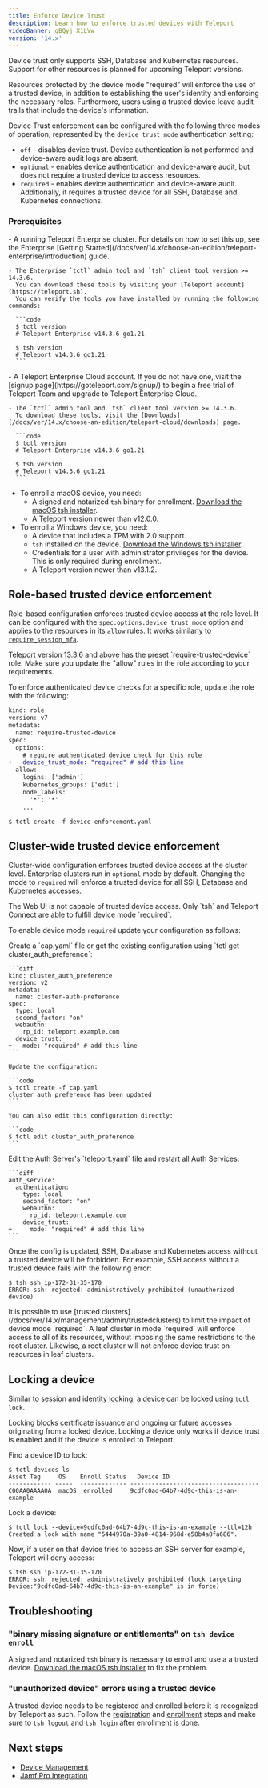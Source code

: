 ```yaml
---
title: Enforce Device Trust 
description: Learn how to enforce trusted devices with Teleport
videoBanner: gBQyj_X1LVw
version: '14.x'
---
```


<Warning>
  Device trust only supports SSH, Database and Kubernetes resources. Support for
  other resources is planned for upcoming Teleport versions.
</Warning>

Resources protected by the device mode "required" will enforce the use of a
trusted device, in addition to establishing the user's identity and enforcing
the necessary roles. Furthermore, users using a trusted device leave audit
trails that include the device's information.

Device Trust enforcement can be configured with the following three modes of operation, represented
by the `device_trust_mode` authentication setting:

- `off` - disables device trust. Device authentication is not performed and
  device-aware audit logs are absent.
- `optional` - enables device authentication and device-aware audit, but does
  not require a trusted device to access resources.
- `required` - enables device authentication and device-aware audit.
  Additionally, it requires a trusted device for all SSH, Database and
  Kubernetes connections.

### Prerequisites

<Tabs>
  <Tab title="Self-Hosted Enterprise">
    - A running Teleport Enterprise cluster. For details on how to set this up, see the Enterprise [Getting
      Started](/docs/ver/14.x/choose-an-edition/teleport-enterprise/introduction) guide.

    - The Enterprise `tctl` admin tool and `tsh` client tool version >= 14.3.6.
      You can download these tools by visiting your [Teleport account](https://teleport.sh).
      You can verify the tools you have installed by running the following commands:

      ```code
      $ tctl version
      # Teleport Enterprise v14.3.6 go1.21

      $ tsh version
      # Teleport v14.3.6 go1.21
      ```
  </Tab>

  <Tab title="Teleport Enterprise Cloud">
    - A Teleport Enterprise Cloud account. If you do not have one, visit the [signup
      page](https://goteleport.com/signup/) to begin a free trial of Teleport Team
      and upgrade to Teleport Enterprise Cloud.

    - The `tctl` admin tool and `tsh` client tool version >= 14.3.6.
      To download these tools, visit the [Downloads](/docs/ver/14.x/choose-an-edition/teleport-cloud/downloads) page.

      ```code
      $ tctl version
      # Teleport Enterprise v14.3.6 go1.21

      $ tsh version
      # Teleport v14.3.6 go1.21
      ```
  </Tab>
</Tabs>

- To enroll a macOS device, you need:
  - A signed and notarized `tsh` binary for enrollment.
    [Download the macOS tsh installer](/docs/ver/14.x/installation#macos).
  - A Teleport version newer than v12.0.0.
- To enroll a Windows device, you need:
  - A device that includes a TPM with 2.0 support.
  - `tsh` installed on the device. [Download the Windows tsh installer](/docs/ver/14.x/installation#windows-tsh-client-only).
  - Credentials for a user with administrator privileges for the device. This is only required during enrollment.
  - A Teleport version newer than v13.1.2.

## Role-based trusted device enforcement

Role-based configuration enforces trusted device access at the role level. It
can be configured with the `spec.options.device_trust_mode` option and
applies to the resources in its `allow` rules. It
works similarly to [`require_session_mfa`](/docs/ver/14.x/access-controls/guides/per-session-mfa).

<Tip>
  Teleport version 13.3.6 and above has the preset `require-trusted-device` role.
  Make sure you update the "allow" rules in the role according to your requirements.
</Tip>

To enforce authenticated device checks for a specific role, update the role with
the following:

```diff
kind: role
version: v7
metadata:
  name: require-trusted-device
spec:
  options:
    # require authenticated device check for this role
+   device_trust_mode: "required" # add this line
  allow:
    logins: ['admin']
    kubernetes_groups: ['edit']
    node_labels:
      '*': '*'
    ...

```

```code
$ tctl create -f device-enforcement.yaml
```

## Cluster-wide trusted device enforcement

Cluster-wide configuration enforces trusted device access at the cluster level.
Enterprise clusters run in `optional` mode by default. Changing the mode to
`required` will enforce a trusted device for all SSH, Database and Kubernetes
accesses.

<Warning>
  The Web UI is not capable of trusted device access. Only `tsh` and Teleport
  Connect are able to fulfill device mode `required`.
</Warning>

To enable device mode `required` update your configuration as follows:

<Tabs dropDownCaption="Teleport Deployment">
  <Tab title="Dynamic Resources">
    Create a `cap.yaml` file or get the existing configuration using
    `tctl get cluster_auth_preference`:

    ```diff
    kind: cluster_auth_preference
    version: v2
    metadata:
      name: cluster-auth-preference
    spec:
      type: local
      second_factor: "on"
      webauthn:
        rp_id: teleport.example.com
      device_trust:
    +   mode: "required" # add this line
    ```

    Update the configuration:

    ```code
    $ tctl create -f cap.yaml
    cluster auth preference has been updated
    ```

    You can also edit this configuration directly:

    ```code
    $ tctl edit cluster_auth_preference
    ```
  </Tab>

  <Tab title="Static Config">
    Edit the Auth Server's `teleport.yaml` file and restart all Auth Services:

    ```diff
    auth_service:
      authentication:
        type: local
        second_factor: "on"
        webauthn:
          rp_id: teleport.example.com
        device_trust:
    +     mode: "required" # add this line
    ```
  </Tab>
</Tabs>

Once the config is updated, SSH, Database and Kubernetes access without a trusted device will be forbidden.
For example, SSH access without a trusted device fails with the following error:

```code
$ tsh ssh ip-172-31-35-170
ERROR: ssh: rejected: administratively prohibited (unauthorized device)
```

<Tip>
  It is possible to use [trusted
  clusters](/docs/ver/14.x/management/admin/trustedclusters) to limit the impact of
  device mode `required`. A leaf cluster in mode `required` will enforce access to
  all of its resources, without imposing the same restrictions to the root
  cluster. Likewise, a root cluster will not enforce device trust on resources in
  leaf clusters.
</Tip>

## Locking a device

Similar to [session and identity locking](/docs/ver/14.x/access-controls/guides/locking), a device can
be locked using `tctl lock`.

Locking blocks certificate issuance and ongoing or future accesses originating
from a locked device. Locking a device only works if device trust is enabled and
if the device is enrolled to Teleport.

Find a device ID to lock:

```code
$ tctl devices ls
Asset Tag     OS    Enroll Status   Device ID
------------ -----  ------------- ------------------------------------
C00AA0AAAA0A  macOS  enrolled     9cdfc0ad-64b7-4d9c-this-is-an-example
```

Lock a device:

```code
$ tctl lock --device=9cdfc0ad-64b7-4d9c-this-is-an-example --ttl=12h
Created a lock with name "5444970a-39a0-4814-968d-e58b4a8fa686".
```

Now, if a user on that device tries to access an SSH server for example,
Teleport will deny access:

```code
$ tsh ssh ip-172-31-35-170
ERROR: ssh: rejected: administratively prohibited (lock targeting Device:"9cdfc0ad-64b7-4d9c-this-is-an-example" is in force)
```

## Troubleshooting

### "binary missing signature or entitlements" on `tsh device enroll`

A signed and notarized `tsh` binary is necessary to enroll and use a a trusted
device. [Download the macOS tsh installer](/docs/ver/14.x/installation#macos) to fix
the problem.

### "unauthorized device" errors using a trusted device

A trusted device needs to be registered and enrolled before it is recognized by
Teleport as such. Follow the [registration](/docs/ver/14.x/access-controls/device-trust/device-management#register-a-trusted-device) and
[enrollment](/docs/ver/14.x/access-controls/device-trust/device-management#enroll-a-trusted-device) steps
and make sure to `tsh logout` and `tsh login` after enrollment is done.

## Next steps

- [Device Management](/docs/ver/14.x/access-controls/device-trust/device-management)
- [Jamf Pro Integration](/docs/ver/14.x/access-controls/device-trust/jamf-integration)
